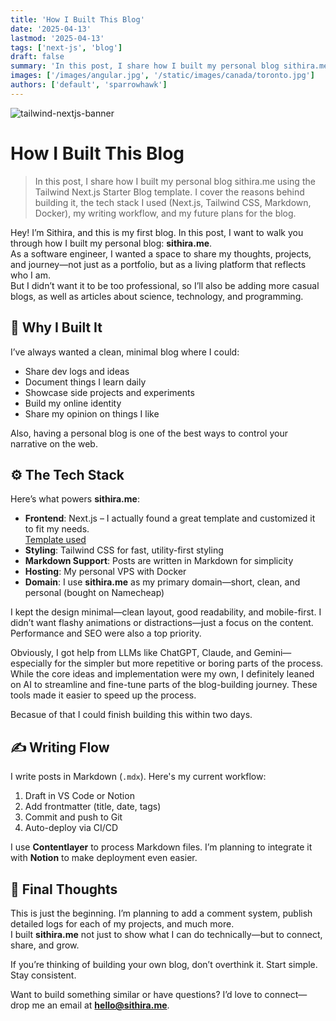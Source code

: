 ```yaml
---
title: 'How I Built This Blog'
date: '2025-04-13'
lastmod: '2025-04-13'
tags: ['next-js', 'blog']
draft: false
summary: 'In this post, I share how I built my personal blog sithira.me using the Tailwind Next.js Starter Blog template. I cover the reasons behind building it, the tech stack I used, my writing workflow, and my future plans for the blog.'
images: ['/images/angular.jpg', '/static/images/canada/toronto.jpg']
authors: ['default', 'sparrowhawk']
---
```


![tailwind-nextjs-banner](/images/articles/how-i-buit-this-blog.png)

# How I Built This Blog

> In this post, I share how I built my personal blog sithira.me using the Tailwind Next.js Starter Blog template. I cover the reasons behind building it, the tech stack I used (Next.js, Tailwind CSS, Markdown, Docker), my writing workflow, and my future plans for the blog. 

Hey! I’m Sithira, and this is my first blog. In this post, I want to walk you through how I built my personal blog: **sithira.me**.  
As a software engineer, I wanted a space to share my thoughts, projects, and journey—not just as a portfolio, but as a living platform that reflects who I am.  
But I didn’t want it to be too professional, so I’ll also be adding more casual blogs, as well as articles about science, technology, and programming.

## 🧠 Why I Built It

I’ve always wanted a clean, minimal blog where I could:

- Share dev logs and ideas  
- Document things I learn daily  
- Showcase side projects and experiments  
- Build my online identity  
- Share my opinion on things I like  

Also, having a personal blog is one of the best ways to control your narrative on the web.

## ⚙️ The Tech Stack

Here’s what powers **sithira.me**:

- **Frontend**: Next.js – I actually found a great template and customized it to fit my needs.  
  [Template used](https://github.com/timlrx/tailwind-nextjs-starter-blog/tree/main)
- **Styling**: Tailwind CSS for fast, utility-first styling
- **Markdown Support**: Posts are written in Markdown for simplicity
- **Hosting**: My personal VPS with Docker
- **Domain**: I use **sithira.me** as my primary domain—short, clean, and personal (bought on Namecheap)

I kept the design minimal—clean layout, good readability, and mobile-first. I didn’t want flashy animations or distractions—just a focus on the content.  
Performance and SEO were also a top priority.

Obviously, I got help from LLMs like ChatGPT, Claude, and Gemini—especially for the simpler but more repetitive or boring parts of the process. 
While the core ideas and implementation were my own, I definitely leaned on AI to streamline and fine-tune parts of the blog-building journey.
These tools made it easier to speed up the process. 

Becasue of that I could finish building this within two days.

## ✍️ Writing Flow

I write posts in Markdown (`.mdx`). Here's my current workflow:

1. Draft in VS Code or Notion  
2. Add frontmatter (title, date, tags)  
3. Commit and push to Git  
4. Auto-deploy via CI/CD

I use **Contentlayer** to process Markdown files. I’m planning to integrate it with **Notion** to make deployment even easier.

## 🧵 Final Thoughts

This is just the beginning. I’m planning to add a comment system, publish detailed logs for each of my projects, and much more.  
I built **sithira.me** not just to show what I can do technically—but to connect, share, and grow.  

If you’re thinking of building your own blog, don’t overthink it. Start simple. Stay consistent.

Want to build something similar or have questions? I’d love to connect—drop me an email at **hello@sithira.me**.
